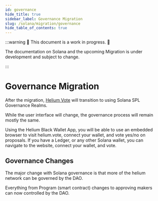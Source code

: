```yaml
---
id: governance
hide_title: true
sidebar_label: Governance Migration
slug: /solana/migration/governance
hide_table_of_contents: true
---
```



:::warning 🚧 This document is a work in progress. 🚧

The documentation on Solana and the upcoming Migration is under development and subject to change.

:::

# Governance Migration

After the migration, [Helium Vote](https://helium.vote) will transition to using Solana SPL Governance Realms.

While the user interface will change, the governance process will remain mostly the same.

Using the Helium Black Wallet App, you will be able to use an embedded browser to visit helium.vote, connect your wallet, and vote yes/no 
on proposals. If you have a Ledger, or any other Solana wallet, you can navigate to the website, connect your wallet, and vote.

## Governance Changes

The major change with Solana governance is that more of the helium network can be governed by the DAO.

Everything from Program (smart contract) changes to approving makers can now controlled by the DAO.
